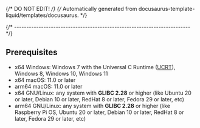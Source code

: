 {/* DO NOT EDIT! */}
{/* Automatically generated from docusaurus-template-liquid/templates/docusaurus. */}

{/* ------------------------------------------------------------------------ */}

## Prerequisites

- x64 Windows: Windows 7 with the Universal C Runtime
  ([UCRT](https://support.microsoft.com/en-us/topic/update-for-universal-c-runtime-in-windows-c0514201-7fe6-95a3-b0a5-287930f3560c)),
  Windows 8, Windows 10, Windows 11
- x64 macOS: 11.0 or later
- arm64 macOS: 11.0 or later
- x64 GNU/Linux: any system with **GLIBC 2.28** or higher
  (like Ubuntu 20 or later, Debian 10 or later, RedHat 8 or later,
  Fedora 29 or later, etc)
- arm64 GNU/Linux: any system with **GLIBC 2.28** or higher
  (like Raspberry Pi OS, Ubuntu 20 or later, Debian 10 or later,
  RedHat 8 or later, Fedora 29 or later, etc)
